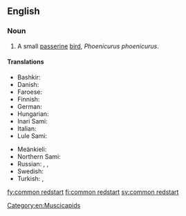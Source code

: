 ==English==
{{wikipedia}}

===Noun===
{{en-noun|head=[[common]] [[redstart]]}}

# A small [[passerine]] [[bird]], ''Phoenicurus phoenicurus''.

====Translations====
{{trans-top|Phoenicurus phoenicurus}}
* Bashkir: {{t|ba|утҡойроҡ|sc=Cyrl}}
* Danish: {{t|da|rødstjert|c}}
* Faroese: {{t|fo|velreyði|m}}
* Finnish: {{t+|fi|leppälintu}}
* German: {{t|de|Gartenrotschwanz|m}}
* Hungarian: {{t|hu|kerti rozsdafarkú}}
* Inari Sami: {{t|smn|leibiloddááš}}
* Italian: {{t|it|codirosso|m}}
* Lule Sami: {{t|smj|liejbbelådde}}
{{trans-mid}}
* Meänkieli: {{t|fit|uulintu}}
* Northern Sami: {{t|se|leaibeloddi}}
* Russian: {{t|ru|обыкнове́нная горихво́стка|f}}, {{t|ru|садо́вая горихво́стка|f}}, {{t|ru|горихво́стка-лысу́шка|f}}
* Swedish: {{t+|sv|rödstjärt|c}}
* Turkish: {{t+|tr|bayağı kızılkuyruk}}, {{t+|tr|kızılkuyruk}}
{{trans-bottom}}

[[Category:en:Muscicapids]]

[[fy:common redstart]]
[[fi:common redstart]]
[[sv:common redstart]]